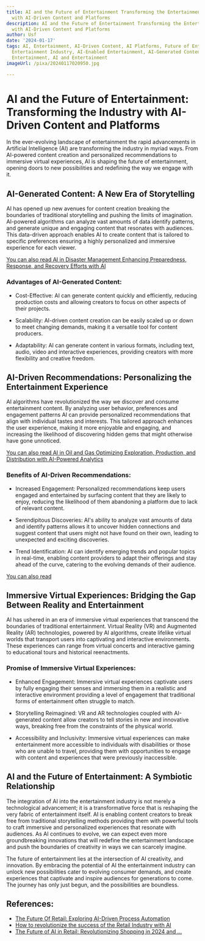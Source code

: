 ```yaml
---
title: AI and the Future of Entertainment Transforming the Entertainment Industry
  with AI-Driven Content and Platforms
description: AI and the Future of Entertainment Transforming the Entertainment Industry
  with AI-Driven Content and Platforms
author: Usf
date: '2024-01-17'
tags: AI, Entertainment, AI-Driven Content, AI Platforms, Future of Entertainment,
  Entertainment Industry, AI-Enabled Entertainment, AI-Generated Content, AI-Powered
  Entertainment, AI and Entertainment
imageUrl: /pixa/20240117020950.jpg

---
```

# AI and the Future of Entertainment: Transforming the  Industry with AI-Driven Content and Platforms

In the ever-evolving landscape of entertainment the rapid advancements in Artificial Intelligence (AI)  are transforming the industry in  myriad  ways. From AI-powered content creation and personalized recommendations to immersive virtual experiences, AI is  shaping the future of entertainment, opening  doors to new possibilities and redefining the way we engage with it.

## AI-Generated Content: A New Era of Storytelling

AI has opened up  new avenues for content creation breaking the boundaries of traditional storytelling and pushing the  limits of imagination. AI-powered algorithms can analyze vast amounts of data identify patterns, and generate  unique and engaging content that resonates with audiences. This data-driven approach enables AI to create content that is tailored to specific preferences ensuring a highly personalized and immersive  experience for each viewer.

[You can also  read AI in Disaster Management Enhancing Preparedness, Response,  and  Recovery Efforts with AI](AI%20in%20Disaster%20Management%20Enhancing%20Preparedness%2C%20Response%2C%20and%20Recovery%20Efforts%20with%20AI)


### Advantages of AI-Generated Content:

- Cost-Effective: AI can generate content quickly and efficiently, reducing production costs and allowing creators to focus on other aspects of  their projects.

- Scalability: AI-driven  content creation can be easily  scaled up or down to  meet changing demands, making it a  versatile tool for  content producers.

- Adaptability: AI can generate content in  various formats, including text, audio, video and interactive experiences, providing creators with more flexibility and creative freedom.

## AI-Driven Recommendations: Personalizing the Entertainment Experience

AI  algorithms  have revolutionized the way we  discover and consume entertainment  content. By analyzing user behavior, preferences and  engagement patterns AI can provide personalized recommendations that align with individual tastes and  interests. This  tailored approach enhances the user experience,  making it more enjoyable and engaging, and increasing the likelihood of discovering hidden gems that  might otherwise have gone unnoticed.

[You  can also read AI in Oil and Gas Optimizing Exploration, Production,  and Distribution with AI-Powered Analytics](AI%20in%20Oil%20and%20Gas%20Optimizing%20Exploration%2C%20Production%2C%20and%20Distribution%20with%20AI-Powered%20Analytics)


###  Benefits of AI-Driven  Recommendations:

-  Increased Engagement: Personalized recommendations keep users engaged and entertained by surfacing content that they are likely to enjoy, reducing the likelihood  of  them abandoning a platform due to lack of relevant content.

- Serendipitous Discoveries: AI's ability to analyze vast amounts of data and identify patterns allows it to uncover hidden  connections and suggest content that users might not have  found on their own, leading to unexpected and exciting discoveries.

- Trend Identification: AI can identify emerging trends and popular topics in real-time, enabling content providers to adapt their offerings and stay ahead  of the curve, catering to the  evolving demands of their  audience.

[You can also read  ]()


## Immersive Virtual Experiences: Bridging the Gap Between Reality and Entertainment

AI has ushered  in  an era of immersive virtual experiences that transcend the boundaries of  traditional entertainment. Virtual Reality (VR) and Augmented Reality (AR) technologies, powered by AI  algorithms,  create lifelike virtual worlds that transport  users into captivating and interactive environments. These experiences  can range  from virtual concerts and interactive gaming to educational tours and historical reenactments.

### Promise of Immersive Virtual Experiences:

- Enhanced Engagement: Immersive virtual experiences captivate users by fully engaging their senses and immersing them in a realistic and interactive environment providing a level of engagement that traditional forms of entertainment often struggle to match.

-  Storytelling Reimagined: VR and AR technologies coupled with AI-generated content  allow creators to tell stories in new  and  innovative ways, breaking free from the constraints of the physical world.

- Accessibility and Inclusivity: Immersive virtual experiences can make entertainment  more  accessible to individuals with disabilities  or those who are unable to travel, providing them with opportunities to engage with content and experiences that were previously inaccessible.

## AI and the Future of Entertainment: A Symbiotic Relationship

The integration of AI into the entertainment industry is not merely a technological advancement; it is a transformative force that is reshaping the very fabric of entertainment itself. AI is enabling  content creators to break free from traditional storytelling methods providing them with powerful tools to craft immersive  and personalized experiences that resonate  with audiences. As AI continues to evolve, we can expect  even more groundbreaking innovations that will redefine the entertainment landscape  and push the boundaries of creativity in ways we can scarcely imagine.

The future of entertainment lies at the  intersection of  AI creativity,  and innovation. By embracing the potential of AI the  entertainment industry can unlock new possibilities  cater to evolving consumer  demands, and create experiences that captivate  and inspire audiences for generations to come. The journey has only just  begun, and the  possibilities are  boundless.

## References:
- [The Future Of Retail: Exploring AI-Driven Process Automation](https://retailminded.com/the-future-of-retail-exploring-ai-driven-process-automation/)
- [How to revolutionize the success of the Retail Industry with AI](https://www.brainvire.com/blog/ai-future-of-retail-industry/)
- [The Future of AI in Retail: Revolutionizing Shopping in 2024 and ...](https://www.linkedin.com/pulse/future-ai-retail-revolutionizing-shopping-2024-yhjef)
